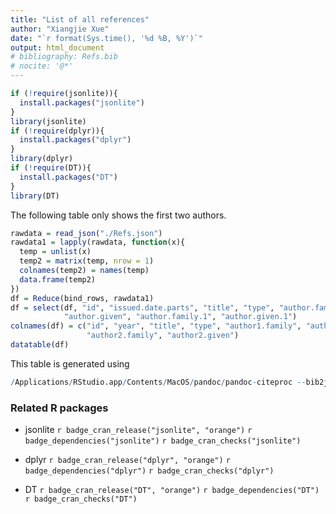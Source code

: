 ```yaml
---
title: "List of all references"
author: "Xiangjie Xue"
date: "`r format(Sys.time(), '%d %B, %Y')`"
output: html_document
# bibliography: Refs.bib
# nocite: '@*'
---
```


```r
if (!require(jsonlite)){
  install.packages("jsonlite")
}
library(jsonlite)
if (!require(dplyr)){
  install.packages("dplyr")
}
library(dplyr)
if (!require(DT)){
  install.packages("DT")
}
library(DT)
```

The following table only shows the first two authors.
```r
rawdata = read_json("./Refs.json")
rawdata1 = lapply(rawdata, function(x){
  temp = unlist(x)
  temp2 = matrix(temp, nrow = 1)
  colnames(temp2) = names(temp)
  data.frame(temp2)
})
df = Reduce(bind_rows, rawdata1)
df = select(df, "id", "issued.date.parts", "title", "type", "author.family",
            "author.given", "author.family.1", "author.given.1")
colnames(df) = c("id", "year", "title", "type", "author1.family", "author1.given",
                 "author2.family", "author2.given")
datatable(df)
```

This table is generated using
```r
/Applications/RStudio.app/Contents/MacOS/pandoc/pandoc-citeproc --bib2json Refs.bib > Refs.json
```

### Related R packages

* jsonlite `r badge_cran_release("jsonlite", "orange")` 
`r badge_dependencies("jsonlite")` `r badge_cran_checks("jsonlite")`

* dplyr `r badge_cran_release("dplyr", "orange")` 
`r badge_dependencies("dplyr")` `r badge_cran_checks("dplyr")`

* DT `r badge_cran_release("DT", "orange")` 
`r badge_dependencies("DT")` `r badge_cran_checks("DT")`
